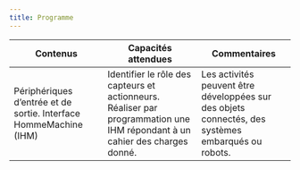 ---
title: Programme
---

| **Contenus** | **Capacités attendues** | **Commentaires** |
| --- | --- | --- |
Périphériques d’entrée et de sortie. Interface HommeMachine (IHM)| Identifier le rôle des capteurs et actionneurs. Réaliser par programmation une IHM répondant à un cahier des charges donné.| Les activités peuvent être développées sur des objets connectés, des systèmes embarqués ou robots.|

